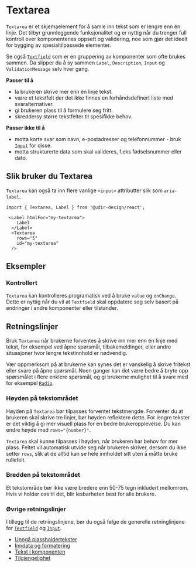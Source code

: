 

<Meta of={TextareaStories} />

# Textarea

`Textarea` er et skjemaelement for å samle inn tekst som er lengre enn én linje. Det tilbyr grunnleggende funksjonalitet og er nyttig når du trenger full kontroll over komponentenes oppsett og validering, noe som gjør det ideelt for bygging av spesialtilpassede elementer.

Se også [`Textfield`](/docs/components-textfield--docs) som er en gruppering av komponenter som ofte brukes sammen. Da slipper du å sy sammen `Label`, `Description`, `Input` og `ValidationMessage` selv hver gang.

**Passer til å**

- la brukeren skrive mer enn én linje tekst.
- være et tekstfelt der det ikke finnes en forhåndsdefinert liste med svaralternativer.
- gi brukeren plass til å formulere seg fritt.
- skreddersy større tekstfelter til spesifikke behov.

**Passer ikke til å**

- motta korte svar som navn, e-postadresser og telefonnummer - bruk [`Input`](/docs/components-input--docs) for disse.
- motta strukturerte data som skal valideres, f.eks fødselsnummer eller dato.

## Slik bruker du Textarea

<Primary />
<Controls />

`Textarea` kan også ta inn flere vanlige `<input>` attributter slik som `aria-label`.

```tsx
import { Textarea, Label } from '@udir-design/react';

 <Label htmlFor="my-textarea">
    Label
  </Label>
  <Textarea
    rows="5"
    id="my-textarea"
  />
```

## Eksempler

### Kontrollert

`Textarea` kan kontrolleres programatisk ved å bruke `value` og `onChange`. Dette er nyttig når du vil at `Textfield` skal oppdatere seg selv basert på endringer i andre komponenter eller tilstander.

<Canvas of={TextareaStories.Controlled} />

## Retningslinjer

Bruk `Textarea` når brukerne forventes å skrive inn mer enn én linje med tekst, for eksempel ved åpne spørsmål, tilbakemeldinger, eller andre situasjoner hvor lengre tekstinnhold er nødvendig.

Vær oppmerksom på at brukerne kan synes det er vanskelig å skrive fritekst eller svare på åpne spørsmål. Noen ganger kan det være bedre å bryte opp spørsmålet i flere enklere spørsmål, og gi brukerne mulighet til å svare med for eksempel [`Radio`](/docs/components-radio--docs).

### Høyden på tekstområdet

Høyden på `Textarea` bør tilpasses forventet tekstmengde. Forventer du at brukeren skal skrive tre linjer, bør høyden reflektere dette. For lengre tekster er det viktig å gi mer visuell plass for en bedre brukeropplevelse. Du kan endre høyde med `rows="{number}"`.

`Textarea` skal kunne tilpasses i høyden, når brukeren har behov for mer plass. Feltet vil automatisk utvide seg når brukeren skriver, dersom du ikke setter `rows`, slik at de alltid kan se hele innholdet sitt uten å måtte bruke rullefelt.

### Bredden på tekstområdet

Et tekstområde bør ikke være bredere enn 50-75 tegn inkludert mellomrom. Hvis vi holder oss til det, blir lesbarheten best for alle brukere.

### Øvrige retningslinjer

I tillegg til de retningslinjene, bør du også følge de generelle retninglinjene for [`Textfield`](/docs/components-Textfield--docs) og [`Input`](/docs/components-input--docs).

- [Unngå plassholdertekster](/docs/components-textfield--docs#unng%C3%A5-placeholder)
- [Inndata og formatering](/docs/components-textfield--docs#inndata)
- [Tekst i komponenten](/docs/components-textfield--docs#tekst-i-textfield)
- [Tilgjengelighet](/docs/components-textfield--docs#tilgjengelighet)
